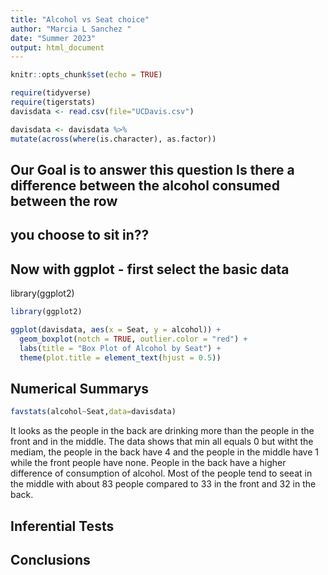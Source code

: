 ```yaml
---
title: "Alcohol vs Seat choice"
author: "Marcia L Sanchez "
date: "Summer 2023"
output: html_document
---
```


```r
knitr::opts_chunk$set(echo = TRUE)
```

```r
require(tidyverse)
require(tigerstats)
davisdata <- read.csv(file="UCDavis.csv")
```

```r
davisdata <- davisdata %>%
mutate(across(where(is.character), as.factor))
```

## Our Goal is to answer this question Is there a difference between the alcohol consumed between the row
## you choose to sit in??

## Now with ggplot - first select the basic data

library(ggplot2)
```r
library(ggplot2)

ggplot(davisdata, aes(x = Seat, y = alcohol)) +
  geom_boxplot(notch = TRUE, outlier.color = "red") +
  labs(title = "Box Plot of Alcohol by Seat") +
  theme(plot.title = element_text(hjust = 0.5))

```







## Numerical Summarys 


```r
favstats(alcohol~Seat,data=davisdata)
```


It looks as the people in the back are drinking more than the people in the front and in the middle. The data shows that min all equals 0 but witht the mediam, the people in the back have 4 and the people in the middle have 1 while the front people have none. People in the back have a higher difference of consumption of alcohol. Most of the people tend to seeat in the middle with about 83 people compared to 33 in the front and 32 in the back.

## Inferential Tests

## Conclusions


